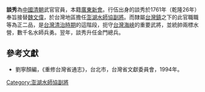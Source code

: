 '''談秀'''為[[中國|中國]][[清朝|清朝]]武官官員，本籍[[廣東|廣東]][[新會|新會]]。行伍出身的談秀於1761年（乾隆26年）奉旨接替[[魏文偉|魏文偉]]，於台灣地區擔任[[澎湖水師協|澎湖水師協]][[副將|副將]]。而隸屬[[台灣鎮|台灣鎮]]之下的此官職職等為正二品，是[[台灣清治時期|台灣清治時期]]的這階段，扼守[[台灣海峽|台灣海峽]]的重要武將，並統帥兩標水營，數千名水師兵勇。翌年，談秀升任金門總兵。
{{start box}}
{{s-before|[[魏文偉|魏文偉]]}}
{{s-title|[[澎湖水師協|澎湖水師協]][[副將|副將]]|1761年上任}}
{{s-after|[[林呂韜|林呂韜]]}}
{{end box}}

==參考文獻==
*劉寧顏編，《重修台灣省通志》，台北市，台灣省文獻委員會，1994年。

[[Category:澎湖水師協副將|Category:澎湖水師協副將]]